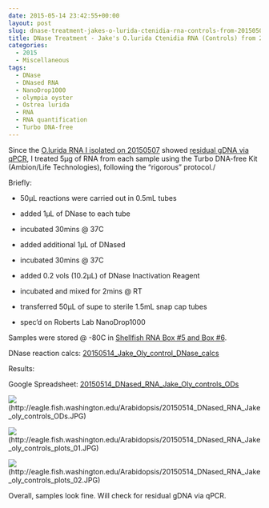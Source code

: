 ```yaml
---
date: 2015-05-14 23:42:55+00:00
layout: post
slug: dnase-treatment-jakes-o-lurida-ctenidia-rna-controls-from-20150507
title: DNase Treatment - Jake's O.lurida Ctenidia RNA (Controls) from 20150507
categories:
  - 2015
  - Miscellaneous
tags:
  - DNase
  - DNased RNA
  - NanoDrop1000
  - olympia oyster
  - Ostrea lurida
  - RNA
  - RNA quantification
  - Turbo DNA-free
---
```


Since the [O.lurida RNA I isolated on 20150507](https://robertslab.github.io/sams-notebook/posts/2015/2015-05-07-rna-isolation-jakes-o-lurida-ctenidia-control-from-20150422.html) showed [residual gDNA via qPCR](https://robertslab.github.io/sams-notebook/2015/05/12/qpcr-jake-o-lurida-ctenidia-rna-control-samples-from-20150507/), I treated 5μg of RNA from each sample using the Turbo DNA-free Kit (Ambion/Life Technologies), following the "rigorous" protocol./

Briefly:




    
  * 50μL reactions were carried out in 0.5mL tubes

    
  * added 1μL of DNase to each tube

    
  * incubated 30mins @ 37C

    
  * added additional 1μL of DNased

    
  * incubated 30mins @ 37C

    
  * added 0.2 vols (10.2μL) of DNase Inactivation Reagent

    
  * incubated and mixed for 2mins @ RT

    
  * transferred 50μL of supe to sterile 1.5mL snap cap tubes

    
  * spec'd on Roberts Lab NanoDrop1000



Samples were stored @ -80C in [Shellfish RNA Box #5 and Box #6](https://docs.google.com/spreadsheet/ccc?key=0AmS_90rPaQMzcHdyU1d0MDVMLWpaTWdadnJSd0M4UUE&usp=sharing).

DNase reaction calcs: [20150514_Jake_Oly_control_DNase_calcs](https://docs.google.com/spreadsheets/d/1KS3tJand0vKSs6ZJk9t-hChZYmM0--RhcXiR8gDOlYo/edit?usp=sharing)







Results:



Google Spreadsheet: [20150514_DNased_RNA_Jake_Oly_controls_ODs](https://docs.google.com/spreadsheets/d/1vblT6zrN89k0RNi5XM1e6uaZvso1ZFCSvyIsnhhlU9E/edit?usp=sharing)



![](https://eagle.fish.washington.edu/Arabidopsis/20150514_DNased_RNA_Jake_oly_controls_ODs.JPG)(http://eagle.fish.washington.edu/Arabidopsis/20150514_DNased_RNA_Jake_oly_controls_ODs.JPG)



![](https://eagle.fish.washington.edu/Arabidopsis/20150514_DNased_RNA_Jake_oly_controls_plots_01.JPG)(http://eagle.fish.washington.edu/Arabidopsis/20150514_DNased_RNA_Jake_oly_controls_plots_01.JPG)



![](https://eagle.fish.washington.edu/Arabidopsis/20150514_DNased_RNA_Jake_oly_controls_plots_02.JPG)(http://eagle.fish.washington.edu/Arabidopsis/20150514_DNased_RNA_Jake_oly_controls_plots_02.JPG)



Overall, samples look fine. Will check for residual gDNA via qPCR.
